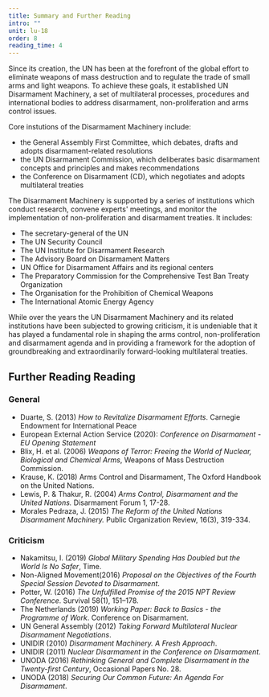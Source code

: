 ```yaml
---
title: Summary and Further Reading
intro: ""
unit: lu-18
order: 8
reading_time: 4
---
```


Since its creation, the UN has been at the forefront of the global effort to eliminate weapons of mass destruction and to regulate the trade of small arms and light weapons. To achieve these goals, it established UN Disarmament Machinery, a set of multilateral processes, procedures and international bodies to address disarmament, non-proliferation and arms control issues.

<Figure size="medium" src="machinery-all.svg" caption="" credit="EUNPDC" license="cc-by-nc-nd-2" alt=""></Figure>

Core instutions of the Disarmament Machinery include:

- the General Assembly First Committee, which debates, drafts and adopts disarmament-related resolutions
- the UN Disarmament Commission, which deliberates basic disarmament concepts and principles and makes recommendations
- the Conference on Disarmament (CD), which negotiates and adopts multilateral treaties

The Disarmament Machinery is supported by a series of institutions which conduct research, convene experts' meetings, and monitor the implementation of non-proliferation and disarmament treaties. It includes:

- The secretary-general of the UN
- The UN Security Council
- The UN Institute for Disarmament Research
- The Advisory Board on Disarmament Matters
- UN Office for Disarmament Affairs and its regional centers
- The Preparatory Commission for the Comprehensive Test Ban Treaty Organization
- The Organisation for the Prohibition of Chemical Weapons
- The International Atomic Energy Agency

While over the years the UN Disarmament Machinery and its related institutions have been subjected to growing criticism, it is undeniable that it has played a fundamental role in shaping the arms control, non-proliferation and disarmament agenda and in providing a framework for the adoption of groundbreaking and extraordinarily forward-looking multilateral treaties.

## Further Reading Reading

### General

- Duarte, S. (2013) _How to Revitalize Disarmament Efforts_. Carnegie Endowment for International Peace
- European External Action Service (2020): _Conference on Disarmament - EU Opening Statement_
- Blix, H. et al. (2006) _Weapons of Terror: Freeing the World of Nuclear, Biological and Chemical Arms_, Weapons of Mass Destruction Commission.
- Krause, K. (2018) Arms Control and Disarmament, The Oxford Handbook on the United Nations.
- Lewis, P. & Thakur, R. (2004) _Arms Control, Disarmament and the United Nations._ Disarmament Forum 1, 17-28.
- Morales Pedraza, J. (2015) _The Reform of the United Nations Disarmament Machinery._ Public Organization Review, 16(3), 319-334.

### Criticism

- Nakamitsu, I. (2019) _Global Military Spending Has Doubled but the World Is No Safer_, Time.
- Non-Aligned Movement(2016) *Proposal on the Objectives of the Fourth Special Session Devoted to Disarmament*.
- Potter, W. (2016) *The Unfulfilled Promise of the 2015 NPT Review Conference*. Survival 58(1), 151–178.
- The Netherlands (2019) *Working Paper: Back to Basics - the Programme of Work*. Conference on Disarmament.
- UN General Assembly (2012) *Taking Forward Multilateral Nuclear Disarmament Negotiations*.
- UNIDIR (2010) *Disarmament Machinery. A Fresh Approach*.
- UNIDIR (2011) *Nuclear Disarmament in the Conference on Disarmament*.
- UNODA (2016) *Rethinking General and Complete Disarmament in the Twenty-first Century*, Occasional Papers No. 28.
- UNODA (2018) *Securing Our Common Future: An Agenda For Disarmament*.
